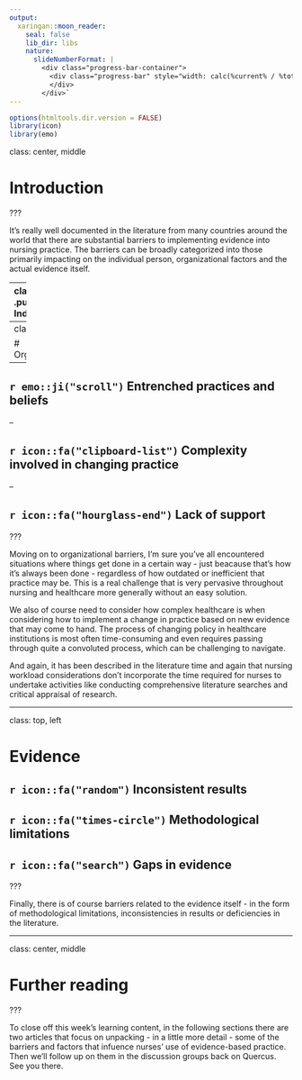 ```yaml
---
output:
  xaringan::moon_reader:
    seal: false
    lib_dir: libs
    nature:
      slideNumberFormat: |
        <div class="progress-bar-container">
          <div class="progress-bar" style="width: calc(%current% / %total% * 100%);">
          </div>
        </div>`
---
```


```r
options(htmltools.dir.version = FALSE)
library(icon)
library(emo)
```

class:  center, middle

# Introduction


???

It's really well documented in the literature from many countries around the world that there are substantial barriers to implementing evidence into nursing practice. The barriers can be broadly categorized into those primarily impacting on the individual person, organizational factors and the actual evidence itself.

---
class: top
.pull-left[
# Individual


## `r icon::fa("hourglass-end")` Lack of time

## `r emo::ji("fearful")` Lack of expertise and confidence

### `r icon::fa("angle-double-right")`Appraisal

### `r icon::fa("angle-double-right")`Implementing change

]

???

In terms of the individual factors, these include such things as a lack of time to access and appraise study reports. 

A perceived lack of expertise in being able to evaluate the quality of evidence is also commonly noted to be a barrier. Both this course and 1127 next semester will equip you with skills in research appraisal that nurses involved in health systems leadership and administration roles require to be able to overcome this particular barrier. 

And finally - lacking confidence in being able to implement change is also a significant barrier. The other courses in the HSLA program are directly targeted at preparing you with some skills and knowledge around implementing change in the nursing workplace.

---
class: top, left

# Organizational

--

## `r emo::ji("scroll")` Entrenched practices and beliefs

--

## `r icon::fa("clipboard-list")` Complexity involved in changing practice

--

## `r icon::fa("hourglass-end")` Lack of support

???

Moving on to organizational barriers, I'm sure you've all encountered situations where things get done in a certain way - just beacause that's how it's always been done - regardless of how outdated or inefficient that practice may be. This is a real challenge that is very pervasive throughout nursing and healthcare more generally without an easy solution. 

We also of course need to consider how complex healthcare is when considering how to implement a change in practice based on new evidence that may come to hand. The process of changing policy in healthcare institutions is most often time-consuming and even requires passing through quite a convoluted process, which can be challenging to navigate. 

And again, it has been described in the literature time and again that nursing workload considerations don't incorporate the time required for nurses to undertake activities like conducting comprehensive literature searches and critical appraisal of research. 

---

class: top, left

# Evidence


## `r icon::fa("random")` Inconsistent results

## `r icon::fa("times-circle")` Methodological limitations

## `r icon::fa("search")` Gaps in evidence



???

Finally, there is of course barriers related to the evidence itself - in the form of methodological limitations, inconsistencies in results or deficiencies in the literature.

---

class: center, middle

# Further reading

???

To close off this week's learning content, in the following sections there are two articles that focus on unpacking - in a little more detail - some of the barriers and factors that infuence nurses' use of evidence-based practice. Then we'll follow up on them in the discussion groups back on Quercus. See you there.

